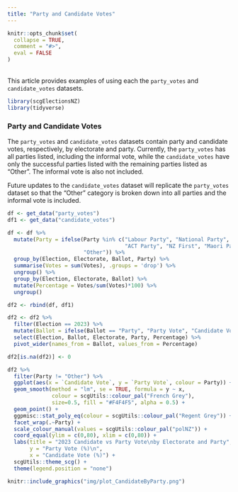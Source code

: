 ```yaml
---
title: "Party and Candidate Votes"
---
```

```{=html}
<style>
  .content h3 {
    margin-top: -30px !important;
  }

  details {
    margin-bottom: 40px;
  }
</style>
```
```r
knitr::opts_chunk$set(
  collapse = TRUE,
  comment = "#>",
  eval = FALSE
)
```
<br>
This article provides examples of using each the `party_votes` and `candidate_votes` datasets.
<br>

```r
library(scgElectionsNZ)
library(tidyverse)
```
### Party and Candidate Votes
The `party_votes` and `candidate_votes` datasets contain party and candidate votes, respectively, by electorate and party. Currently, the `party_votes` has all parties listed, including the informal vote, while the `candidate_votes` have only the successful parties listed with the remaining parties listed as "Other". The informal vote is also not included.

Future updates to the `candidate_votes` dataset will replicate the `party_votes` dataset so that the "Other" category is broken down into all parties and the informal vote is included.

```r
df <- get_data("party_votes")
df1 <- get_data("candidate_votes")

df <- df %>%
  mutate(Party = ifelse(Party %in% c("Labour Party", "National Party", "Green Party",
                                     "ACT Party", "NZ First", "Maori Party"), Party,
                        "Other")) %>%
  group_by(Election, Electorate, Ballot, Party) %>%
  summarise(Votes = sum(Votes), .groups = 'drop') %>%
  ungroup() %>%
  group_by(Election, Electorate, Ballot) %>%
  mutate(Percentage = Votes/sum(Votes)*100) %>%
  ungroup()

df2 <- rbind(df, df1)

df2 <- df2 %>%
  filter(Election == 2023) %>%
  mutate(Ballot = ifelse(Ballot == "Party", "Party Vote", "Candidate Vote")) %>%
  select(Election, Ballot, Electorate, Party, Percentage) %>%
  pivot_wider(names_from = Ballot, values_from = Percentage)

df2[is.na(df2)] <- 0

df2 %>%
  filter(Party != "Other") %>%
  ggplot(aes(x = `Candidate Vote`, y = `Party Vote`, colour = Party)) +
  geom_smooth(method = "lm", se = TRUE, formula = y ~ x,
              colour = scgUtils::colour_pal("French Grey"),
              size=0.5, fill = "#F4F4F5", alpha = 0.5) +
  geom_point() +
  ggpmisc::stat_poly_eq(colour = scgUtils::colour_pal("Regent Grey")) +
  facet_wrap(.~Party) +
  scale_colour_manual(values = scgUtils::colour_pal("polNZ")) +
  coord_equal(ylim = c(0,80), xlim = c(0,80)) +
  labs(title = "2023 Candidate vs Party Vote\nby Electorate and Party",
       y = "Party Vote (%)\n",
       x = "Candidate Vote (%)") +
  scgUtils::theme_scg() +
  theme(legend.position = "none")
```
```r
knitr::include_graphics("img/plot_CandidateByParty.png")
```
